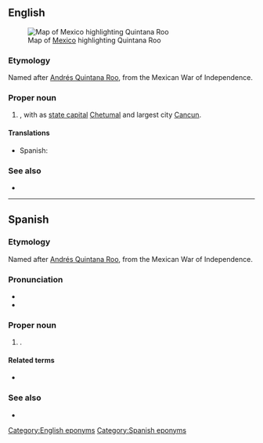 ==English==
[[File:Mexico map, MX-ROO.svg|thumb|Map of [[Mexico]] highlighting Quintana Roo]]

===Etymology===
Named after [[w:Andrés Quintana Roo|Andrés Quintana Roo]], from the Mexican War of Independence.

===Proper noun===
{{en-proper noun|head=Quintana Roo}}

# {{place|en|state|c/Mexico}}, with as [[state capital]] [[Chetumal]] and largest city [[Cancun]].

====Translations====
{{trans-top|state of Mexico}}
* Spanish: {{t+|es|Quintana Roo|m}}
{{trans-mid}}
{{trans-bottom}}

===See also===
* {{pedialite}}

[[Category:English eponyms]]

----

==Spanish==

===Etymology===
Named after [[w:Andrés Quintana Roo|Andrés Quintana Roo]], from the Mexican War of Independence.

===Pronunciation===
* {{es-IPA|quintána rróo}}
* {{es-IPA|quintána rró}}

===Proper noun===
{{es-proper noun|m}}

# {{place|es|state|c/Mexico}}.

====Related terms====
* {{l|es|quintanarroense}}

===See also===
* {{pedialite|lang=es}}

[[Category:Spanish eponyms]]